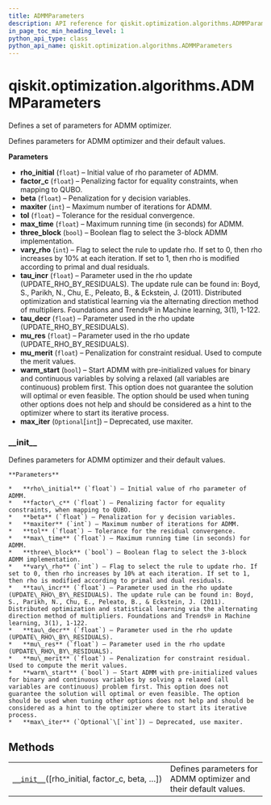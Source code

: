 ```yaml
---
title: ADMMParameters
description: API reference for qiskit.optimization.algorithms.ADMMParameters
in_page_toc_min_heading_level: 1
python_api_type: class
python_api_name: qiskit.optimization.algorithms.ADMMParameters
---
```


<span id="qiskit-optimization-algorithms-admmparameters" />

# qiskit.optimization.algorithms.ADMMParameters

<Class id="qiskit.optimization.algorithms.ADMMParameters" isDedicatedPage={true} github="https://github.com/qiskit-community/qiskit-aqua/tree/stable/0.8/qiskit/optimization/algorithms/admm_optimizer.py" signature="ADMMParameters(rho_initial=10000, factor_c=100000, beta=1000, maxiter=10, tol=0.0001, max_time=inf, three_block=True, vary_rho=0, tau_incr=2, tau_decr=2, mu_res=10, mu_merit=1000, warm_start=False, max_iter=None)">
  Defines a set of parameters for ADMM optimizer.

  Defines parameters for ADMM optimizer and their default values.

  **Parameters**

  *   **rho\_initial** (`float`) – Initial value of rho parameter of ADMM.
  *   **factor\_c** (`float`) – Penalizing factor for equality constraints, when mapping to QUBO.
  *   **beta** (`float`) – Penalization for y decision variables.
  *   **maxiter** (`int`) – Maximum number of iterations for ADMM.
  *   **tol** (`float`) – Tolerance for the residual convergence.
  *   **max\_time** (`float`) – Maximum running time (in seconds) for ADMM.
  *   **three\_block** (`bool`) – Boolean flag to select the 3-block ADMM implementation.
  *   **vary\_rho** (`int`) – Flag to select the rule to update rho. If set to 0, then rho increases by 10% at each iteration. If set to 1, then rho is modified according to primal and dual residuals.
  *   **tau\_incr** (`float`) – Parameter used in the rho update (UPDATE\_RHO\_BY\_RESIDUALS). The update rule can be found in: Boyd, S., Parikh, N., Chu, E., Peleato, B., & Eckstein, J. (2011). Distributed optimization and statistical learning via the alternating direction method of multipliers. Foundations and Trends® in Machine learning, 3(1), 1-122.
  *   **tau\_decr** (`float`) – Parameter used in the rho update (UPDATE\_RHO\_BY\_RESIDUALS).
  *   **mu\_res** (`float`) – Parameter used in the rho update (UPDATE\_RHO\_BY\_RESIDUALS).
  *   **mu\_merit** (`float`) – Penalization for constraint residual. Used to compute the merit values.
  *   **warm\_start** (`bool`) – Start ADMM with pre-initialized values for binary and continuous variables by solving a relaxed (all variables are continuous) problem first. This option does not guarantee the solution will optimal or even feasible. The option should be used when tuning other options does not help and should be considered as a hint to the optimizer where to start its iterative process.
  *   **max\_iter** (`Optional`\[`int`]) – Deprecated, use maxiter.

  ### \_\_init\_\_

  <Function id="qiskit.optimization.algorithms.ADMMParameters.__init__" name="__init__" signature="__init__(rho_initial=10000, factor_c=100000, beta=1000, maxiter=10, tol=0.0001, max_time=inf, three_block=True, vary_rho=0, tau_incr=2, tau_decr=2, mu_res=10, mu_merit=1000, warm_start=False, max_iter=None)">
    Defines parameters for ADMM optimizer and their default values.

    **Parameters**

    *   **rho\_initial** (`float`) – Initial value of rho parameter of ADMM.
    *   **factor\_c** (`float`) – Penalizing factor for equality constraints, when mapping to QUBO.
    *   **beta** (`float`) – Penalization for y decision variables.
    *   **maxiter** (`int`) – Maximum number of iterations for ADMM.
    *   **tol** (`float`) – Tolerance for the residual convergence.
    *   **max\_time** (`float`) – Maximum running time (in seconds) for ADMM.
    *   **three\_block** (`bool`) – Boolean flag to select the 3-block ADMM implementation.
    *   **vary\_rho** (`int`) – Flag to select the rule to update rho. If set to 0, then rho increases by 10% at each iteration. If set to 1, then rho is modified according to primal and dual residuals.
    *   **tau\_incr** (`float`) – Parameter used in the rho update (UPDATE\_RHO\_BY\_RESIDUALS). The update rule can be found in: Boyd, S., Parikh, N., Chu, E., Peleato, B., & Eckstein, J. (2011). Distributed optimization and statistical learning via the alternating direction method of multipliers. Foundations and Trends® in Machine learning, 3(1), 1-122.
    *   **tau\_decr** (`float`) – Parameter used in the rho update (UPDATE\_RHO\_BY\_RESIDUALS).
    *   **mu\_res** (`float`) – Parameter used in the rho update (UPDATE\_RHO\_BY\_RESIDUALS).
    *   **mu\_merit** (`float`) – Penalization for constraint residual. Used to compute the merit values.
    *   **warm\_start** (`bool`) – Start ADMM with pre-initialized values for binary and continuous variables by solving a relaxed (all variables are continuous) problem first. This option does not guarantee the solution will optimal or even feasible. The option should be used when tuning other options does not help and should be considered as a hint to the optimizer where to start its iterative process.
    *   **max\_iter** (`Optional`\[`int`]) – Deprecated, use maxiter.
  </Function>

  ## Methods

  |                                                                                                                                                                     |                                                                 |
  | ------------------------------------------------------------------------------------------------------------------------------------------------------------------- | --------------------------------------------------------------- |
  | [`__init__`](#qiskit.optimization.algorithms.ADMMParameters.__init__ "qiskit.optimization.algorithms.ADMMParameters.__init__")(\[rho\_initial, factor\_c, beta, …]) | Defines parameters for ADMM optimizer and their default values. |
</Class>

